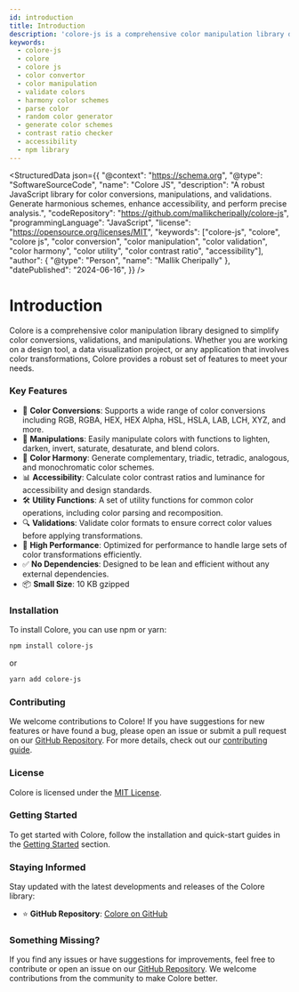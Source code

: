 ```yaml
---
id: introduction
title: Introduction
description: 'colore-js is a comprehensive color manipulation library designed to simplify color conversions, validations, and manipulations.'
keywords:
  - colore-js
  - colore
  - colore js
  - color convertor
  - color manipulation
  - validate colors
  - harmony color schemes
  - parse color
  - random color generator
  - generate color schemes
  - contrast ratio checker
  - accessibility
  - npm library
---
```



<StructuredData json={{
"@context": "https://schema.org",
"@type": "SoftwareSourceCode",
"name": "Colore JS",
"description": "A robust JavaScript library for color conversions, manipulations, and validations. Generate harmonious schemes, enhance accessibility, and perform precise analysis.",
"codeRepository": "https://github.com/mallikcheripally/colore-js",
"programmingLanguage": "JavaScript",
"license": "https://opensource.org/licenses/MIT",
"keywords": ["colore-js", "colore", "colore js", "color conversion", "color manipulation", "color validation", "color harmony", "color utility", "color contrast ratio", "accessibility"],
"author": {
"@type": "Person",
"name": "Mallik Cheripally"
},
"datePublished": "2024-06-16",
}} />

# Introduction

Colore is a comprehensive color manipulation library designed to simplify color conversions, validations, and manipulations. Whether you are working on a design tool, a data visualization project, or any application that involves color transformations, Colore provides a robust set of features to meet your needs.

### Key Features

- 🎨 **Color Conversions**: Supports a wide range of color conversions including RGB, RGBA, HEX, HEX Alpha, HSL, HSLA, LAB, LCH, XYZ, and more.
- 🔄 **Manipulations**: Easily manipulate colors with functions to lighten, darken, invert, saturate, desaturate, and blend colors.
- 🌈 **Color Harmony**: Generate complementary, triadic, tetradic, analogous, and monochromatic color schemes.
- 📊 **Accessibility**: Calculate color contrast ratios and luminance for accessibility and design standards.
- 🛠️ **Utility Functions**: A set of utility functions for common color operations, including color parsing and recomposition.
- 🔍 **Validations**: Validate color formats to ensure correct color values before applying transformations.
- 🚀 **High Performance**: Optimized for performance to handle large sets of color transformations efficiently.
- ✅ **No Dependencies**: Designed to be lean and efficient without any external dependencies.
- 📦 **Small Size**: 10 KB gzipped

### Installation

To install Colore, you can use npm or yarn:

```bash
npm install colore-js
```
or
```bash
yarn add colore-js
```

### Contributing

We welcome contributions to Colore! If you have suggestions for new features or have found a bug, please open an issue or submit a pull request on our [GitHub Repository](https://github.com/mallikcheripally/colore-js). For more details, check out our [contributing guide](https://github.com/your-repo/CONTRIBUTING.md).

### License

Colore is licensed under the [MIT License](https://github.com/mallikcheripally/colore-js/LICENSE).

### Getting Started

To get started with Colore, follow the installation and quick-start guides in the [Getting Started](getting-started/installation) section.

### Staying Informed

Stay updated with the latest developments and releases of the Colore library:

- ⭐ **GitHub Repository**: [Colore on GitHub](https://github.com/mallikcheripally/colore-js)

### Something Missing?

If you find any issues or have suggestions for improvements, feel free to contribute or open an issue on our [GitHub Repository](https://github.com/mallikcheripally/colore-js). We welcome contributions from the community to make Colore better.
